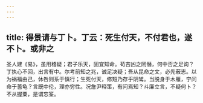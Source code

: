 ```yaml
---
---
---
```

title: 得景请与丁卜。丁云：死生付天，不付君也，遂不卜。或非之
---



圣人建《易》，虽用稽疑；君子乐天，固宜知命。苟吉凶之罔僭，何中否之足询？丁执心不回，出言有中。尔考前知之兆，诚足决疑；吾从昆命之文，必先蔽志。以为祸福由己，休咎则系于慎行；生死付天，修短乃存乎阴骘。当脱身于木雁，宁问命于蓍龟？言既中伦，理亦穷性。况詹尹释策，有问焉知？斗廉立言，不疑何卜？不从握粟，是谓忘筌。